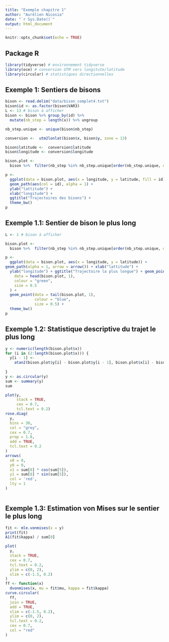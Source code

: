 ```yaml
---
title: "Exemple chapitre 1"
author: "Aurélien Nicosia"
date: "`r Sys.Date()`"
output: html_document
---
```


```r
knitr::opts_chunk$set(echo = TRUE)
```

## Package R

```r
library(tidyverse) # environnement tidyverse
library(oce) # conversion UTM vers longitute/latitude
library(circular) # statistiques directionnelles
```


## Exemple 1: Sentiers de bisons

```r
bison <- read.delim("data/bison_complet4.txt")
bison$id <- as.factor(bison$VAR3)
L <- 13 # bison à afficher
bison <- bison %>% group_by(id) %>%
  mutate(nb_step = length(x)) %>% ungroup

nb_step.unique <- unique(bison$nb_step)

conversion <-  utm2lonlat(bison$x, bison$y, zone = 13)

bison$latitude <-  conversion$latitude
bison$longitude <- conversion$longitude

bison.plot <-
  bison %>%  filter(nb_step %in% nb_step.unique[order(nb_step.unique, decreasing = TRUE)[1:L]])

p <-
  ggplot(data = bison.plot, aes(x = longitude, y = latitude, fill = id)) +
  geom_path(aes(col = id), alpha = 1) +
  ylab("lattitude") +
  xlab("longitude") +
  ggtitle("Trajectoires des bisons") +
  theme_bw()
p

```

## Exemple 1.1: Sentier de bison le plus long
```r

L <- 1 # bison à afficher

bison.plot <-
  bison %>%  filter(nb_step %in% nb_step.unique[order(nb_step.unique, decreasing = TRUE)[1:L]])

p <-
  ggplot(data = bison.plot, aes(x = longitude, y = latitude)) +
geom_path(alpha = 1, arrow = arrow()) + xlab("lattitude") +
  ylab("longitude") + ggtitle("Trajectoire la plus longue") + geom_point(
    data = head(bison.plot, 1),
    colour = "green",
    size = 0.5
  ) +
  geom_point(data = tail(bison.plot, 1),
             colour = "blue",
             size = 0.5) +
  theme_bw()
p

```

## Exemple 1.2: Statistique descriptive du trajet le plus long

```r

y <- numeric(length(bison.plot$x))
for (i in (2:length(bison.plot$x))) {
  y[i - 1] <-
    atan2(bison.plot$y[i] - bison.plot$y[i - 1], bison.plot$x[i] - bison.plot$x[i -
                                                                                  1])
}
y <- as.circular(y)
sum <- summary(y)
sum

plot(y,
     stack = TRUE,
     cex = 0.7,
     tcl.text = 0.2)
rose.diag(
  y,
  bins = 30,
  col = "grey",
  cex = 0.7,
  prop = 1.8,
  add = TRUE,
  tcl.text = 0.2
)
arrows(
  x0 = 0,
  y0 = 0,
  x1 = sum[8] * cos(sum[5]),
  y1 = sum[8] * sin(sum[5]),
  col = 'red',
  lty = 1
)



```

## Exemple 1.3: Estimation von Mises sur le sentier le plus long

```r


fit <- mle.vonmises(x = y)
print(fit)
A1(fit$kappa) / sum[8]

plot(
  y,
  stack = TRUE,
  cex = 0.7,
  tcl.text = 0.2,
  ylim = c(0, 2),
  xlim = c(-1.5, 0.2)
)
ff <- function(x)
  dvonmises(x, mu = fit$mu, kappa = fit$kappa)
curve.circular(
  ff,
  join = TRUE,
  add = TRUE,
  xlim = c(-1.5, 0.2),
  ylim = c(0, 2),
  tcl.text = 0.2,
  cex = 0.7,
  col = "red"
)

```


